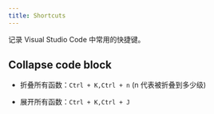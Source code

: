 ```yaml
---
title: Shortcuts
---
```


记录 Visual Studio Code 中常用的快捷键。

## Collapse code block

- 折叠所有函数：`Ctrl + K,Ctrl + n` (n 代表被折叠到多少级)

- 展开所有函数：`Ctrl + K,Ctrl + J`
